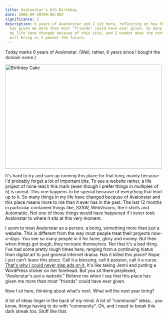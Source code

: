 ```yaml
---
title: Avalonstar's 6th Birthday
date: 2006-09-28T09:00:00Z
significance: 3
description: 6 years of Avalonstar and I sit here, reflecting on how this place
  has given me more than most "friends" could have ever given. So many things in
  my life have changed because of this site, and I wonder what the next year
  will bring as I ponder the future.
---
```


Today marks 6 years of Avalonstar. (Well, rather, 6 years since I bought the domain name.)

[<img src="https://static.flickr.com/103/255755842_0e8fe94914.jpg" width="500" height="333" alt="Birthday Cake" />][1]

It's hard to try and sum up running this place for that long, mainly because I'd probably forget a lot of important bits. To see a website rather, a life project of mine reach this mark (even though I prefer things in multiples of 5) is unreal. This one happens to be special because of everything that lead up to it. So many things in my life have changed because of Avalonstar and this place means more to me than it ever has in the past. The last 12 months in particular contained things like, SXSW, WebVisions, the t-shirts and Automattic. Not one of those things would have happened if I never took Avalonstar to where it sits at this very moment.

I seem to treat Avalonstar as a person, a being, something more than just a website. This is different from the way most people treat their projects now-a-days. You see so many people in it for fame, glory and money. But then when things get tough, they recreate themselves. Not that it's a bad thing. I've had some pretty rough times here, ranging from a continuing hiatus from digital art to just general internet drama. Has it killed this place? Nope. I just can't leave this place. Call it a blessing, call it passion, call it a curse. [That's why I could never slap ads on it.][2] It's like taking Jenni and putting a WordPress sticker on her forehead. But you sit there perplexed, "Avalonstar's just a website." Believe me when I say that this place has given me more than most "friends" could have ever given.

Now I sit here, thinking about what's next. What will the next year bring?

A lot of ideas linger in the back of my mind. A lot of "communal" ideas... you know, things having to do with "community". Oh, and I need to break this dark streak too. Stuff like that.

[1]: http://www.flickr.com/photos/avalonstar/255755842/
[2]: http://avalonstar.com/2006/09/06/ads-make-me-feel-dirty/
